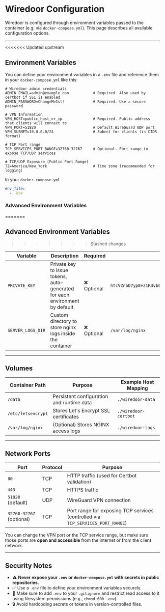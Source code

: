 # Wiredoor Configuration

Wiredoor is configured through environment variables passed to the container (e.g. via `docker-compose.yml`).
This page describes all available configuration options.

---

<<<<<<< Updated upstream
## Environment Variables

You can define your environment variables in a `.env` file and reference them in your `docker-compose.yml` like this:

```dotenv filename=".env" copy
# Wiredoor admin credentials
ADMIN_EMAIL=admin@example.com           # Required. Also used by certbot if SSL is enabled
ADMIN_PASSWORD=ChangeMe1st!             # Required. Use a secure password

# VPN Information
VPN_HOST=public_host_or_ip              # Required. Public address that clients will connect to
VPN_PORT=51820                          # Default WireGuard UDP port
VPN_SUBNET=10.0.0.0/24                  # Subnet for clients (in CIDR format)

# TCP Port range
TCP_SERVICES_PORT_RANGE=32760-32767     # Optional. Port range to expose TCP/UDP services

# TCP/UDP Exposure (Public Port Range)
TZ=America/New_York                     # Time zone (recommended for logging)
```

In your `docker-compose.yml`

```yaml filename="docker-compose.yml" copy
env_file:
  - .env
```


### Advanced Environment Variables
=======
## Advanced Environment Variables
>>>>>>> Stashed changes

| Variable | Description | Required | Example |
|----------|-------------|----------|---------|
| `PRIVATE_KEY` | Private key to issue tokens, auto-generated for each environment by default |  ❌ Optional | `htcVZnbD7yp8+z1R3vb6ww...gNrKNc/C7fkbHwBbw6uzIX61wLzlYg==` |
| `SERVER_LOGS_DIR` | Custom directory to store nginx logs inside the container | ❌ Optional | `/var/log/nginx` |
---

## Volumes

| Container Path | Purpose | Example Host Mapping |
|----------------|---------|----------------------|
| `/data` | Persistent configuration and runtime data | `./wiredoor-data` |
| `/etc/letsencrypt` | Stores Let's Encrypt SSL certificates | `./wiredoor-certbot` |
| `/var/log/nginx` | (Optional) Stores NGINX access logs | `./wiredoor-logs` |

---

## Network Ports

| Port | Protocol | Purpose |
|------|----------|---------|
| `80` | TCP | HTTP traffic (used for Certbot validation) |
| `443` | TCP | HTTPS traffic |
| `51820` (default) | UDP | WireGuard VPN connection |
| `32760-32767` (optional) | TCP | Port range for exposing TCP services (controlled via `TCP_SERVICES_PORT_RANGE`) |

You can change the VPN port or the TCP service range, but make sure those ports are **open and accessible** from the internet or from the client network.

---

## Security Notes

- ⚠️ **Never expose your `.env` or `docker-compose.yml` with secrets in public repositories.**
- ✅ Use a `.env` file to define your environment variables securely.
- 📁 Make sure to add `.env` to your `.gitignore` and restrict read access to it using filesystem permissions (e.g., `chmod 600 .env`).
- 🔒 Avoid hardcoding secrets or tokens in version-controlled files.

